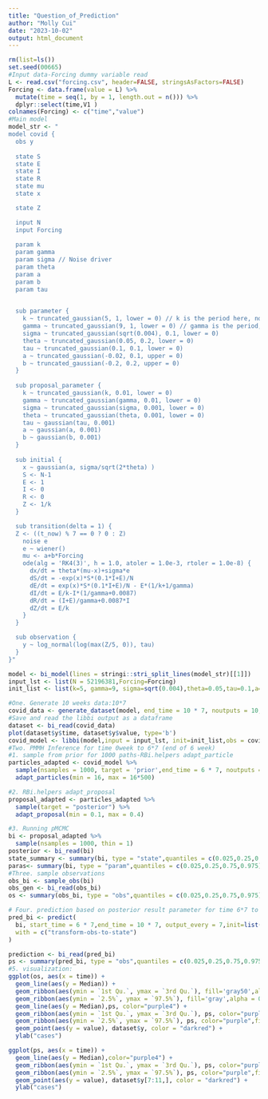 ```yaml
---
title: "Question_of_Prediction"
author: "Molly Cui"
date: "2023-10-02"
output: html_document
---
```


```r
rm(list=ls())
set.seed(00665)
#Input data-Forcing dummy variable read
L <- read.csv("forcing.csv", header=FALSE, stringsAsFactors=FALSE)
Forcing <- data.frame(value = L) %>%
  mutate(time = seq(1, by = 1, length.out = n())) %>%
  dplyr::select(time,V1 )
colnames(Forcing) <- c("time","value")
#Main model
model_str <- "
model covid {
  obs y
  
  state S
  state E
  state I
  state R
  state mu
  state x

  state Z

  input N
  input Forcing
  
  param k
  param gamma
  param sigma // Noise driver
  param theta
  param a
  param b
  param tau

  
  sub parameter {
    k ~ truncated_gaussian(5, 1, lower = 0) // k is the period here, not the rate, i.e. 1/k is the rate
    gamma ~ truncated_gaussian(9, 1, lower = 0) // gamma is the period, not the rate
    sigma ~ truncated_gaussian(sqrt(0.004), 0.1, lower = 0)
    theta ~ truncated_gaussian(0.05, 0.2, lower = 0)
    tau ~ truncated_gaussian(0.1, 0.1, lower = 0)
    a ~ truncated_gaussian(-0.02, 0.1, upper = 0)
    b ~ truncated_gaussian(-0.2, 0.2, upper = 0)
  }
  
  sub proposal_parameter {
    k ~ truncated_gaussian(k, 0.01, lower = 0) 
    gamma ~ truncated_gaussian(gamma, 0.01, lower = 0) 
    sigma ~ truncated_gaussian(sigma, 0.001, lower = 0)
    theta ~ truncated_gaussian(theta, 0.001, lower = 0)
    tau ~ gaussian(tau, 0.001)
    a ~ gaussian(a, 0.001)
    b ~ gaussian(b, 0.001)
  }
  
  sub initial {
    x ~ gaussian(a, sigma/sqrt(2*theta) ) 
    S <- N-1
    E <- 1
    I <- 0
    R <- 0
    Z <- 1/k
  }

  sub transition(delta = 1) {
  Z <- ((t_now) % 7 == 0 ? 0 : Z)
    noise e
    e ~ wiener()
    mu <- a+b*Forcing
    ode(alg = 'RK4(3)', h = 1.0, atoler = 1.0e-3, rtoler = 1.0e-8) {
      dx/dt = theta*(mu-x)+sigma*e
      dS/dt = -exp(x)*S*(0.1*I+E)/N
      dE/dt = exp(x)*S*(0.1*I+E)/N - E*(1/k+1/gamma)
      dI/dt = E/k-I*(1/gamma+0.0087)
      dR/dt = (I+E)/gamma+0.0087*I
      dZ/dt = E/k
    }
  }

  sub observation {
    y ~ log_normal(log(max(Z/5, 0)), tau)
  }
}"

model <- bi_model(lines = stringi::stri_split_lines(model_str)[[1]])
input_lst <- list(N = 52196381,Forcing=Forcing)
init_list <- list(k=5, gamma=9, sigma=sqrt(0.004),theta=0.05,tau=0.1,a=-0.02,b=-0.2)

#One. Generate 10 weeks data:10*7 
covid_data <- generate_dataset(model, end_time = 10 * 7, noutputs = 10,input = input_lst, init=init_list)
#Save and read the libbi output as a dataframe
dataset <- bi_read(covid_data)
plot(dataset$y$time, dataset$y$value, type='b')
covid_model <- libbi(model,input = input_lst, init=init_list,obs = covid_data)
#Two. PMMH Inference for time 0week to 6*7 (end of 6 week)
#1. sample from prior for 1000 paths-RBi.helpers adapt_particle
particles_adapted <- covid_model %>%
  sample(nsamples = 1000, target = 'prior',end_time = 6 * 7, noutputs = 6) %>%
  adapt_particles(min = 16, max = 16*500)

#2. RBi.helpers adapt_proposal
proposal_adapted <- particles_adapted %>%
  sample(target = "posterior") %>%
  adapt_proposal(min = 0.1, max = 0.4)

#3. Running pMCMC
bi <- proposal_adapted %>%
  sample(nsamples = 1000, thin = 1)
posterior <- bi_read(bi)
state_summary <- summary(bi, type = "state",quantiles = c(0.025,0.25,0.75,0.975))
paras<- summary(bi, type = "param",quantiles = c(0.025,0.25,0.75,0.975))
#Three. sample observations
obs_bi <- sample_obs(bi)
obs_gen <- bi_read(obs_bi)
os <- summary(obs_bi, type = "obs",quantiles = c(0.025,0.25,0.75,0.975))

# Four. prediction based on posterior result parameter for time 6*7 to 10*7
pred_bi <- predict(
  bi, start_time = 6 * 7,end_time = 10 * 7, output_every = 7,init=list(k=paras[1,6], gamma=paras[2,6],sigma=paras[3,6],theta=paras[4,6],a=paras[5,6],b=paras[6,6],tau=paras[7,6], S=state_summary[7,7],E=state_summary[14,7],I=state_summary[21,7],R=state_summary[28,7],mu=state_summary[35,7],x=state_summary[42,7],Z=state_summary[49,7],y=os[7,7]),
  with = c("transform-obs-to-state")
)

prediction <- bi_read(pred_bi)
ps <- summary(pred_bi, type = "obs",quantiles = c(0.025,0.25,0.75,0.975))
#5. visualization:
ggplot(os, aes(x = time)) +
  geom_line(aes(y = Median)) +
  geom_ribbon(aes(ymin = `1st Qu.`, ymax = `3rd Qu.`), fill='gray50',alpha = 0.5) +
  geom_ribbon(aes(ymin = `2.5%`, ymax = `97.5%`), fill='gray',alpha = 0.5) +
  geom_line(aes(y = Median),ps, color="purple4") +
  geom_ribbon(aes(ymin = `1st Qu.`, ymax = `3rd Qu.`), ps, color="purple3",fill='purple3',alpha = 0.5) +
  geom_ribbon(aes(ymin = `2.5%`, ymax = `97.5%`), ps, color="purple",fill='purple',alpha = 0.5) +
  geom_point(aes(y = value), dataset$y, color = "darkred") +
  ylab("cases")

ggplot(ps, aes(x = time)) +
  geom_line(aes(y = Median),color="purple4") +
  geom_ribbon(aes(ymin = `1st Qu.`, ymax = `3rd Qu.`), ps, color="purple3",fill='purple3',alpha = 0.5) +
  geom_ribbon(aes(ymin = `2.5%`, ymax = `97.5%`), ps, color="purple",fill='purple',alpha = 0.5) +
  geom_point(aes(y = value), dataset$y[7:11,], color = "darkred") +
  ylab("cases")



```
